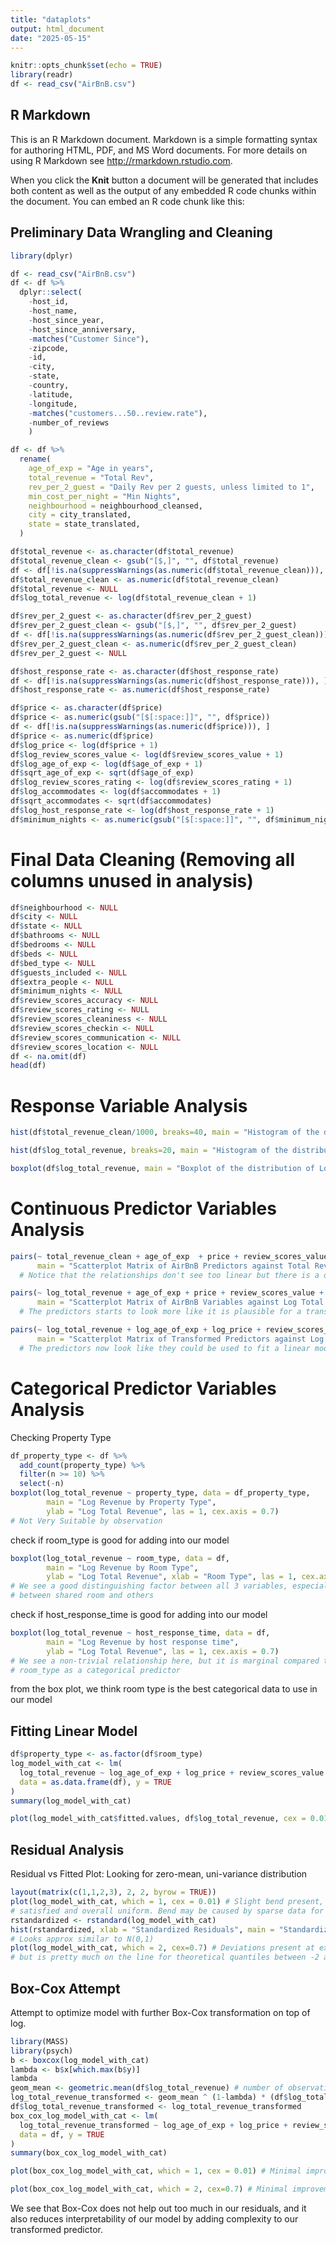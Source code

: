 ```yaml
---
title: "dataplots"
output: html_document
date: "2025-05-15"
---
```


```r
knitr::opts_chunk$set(echo = TRUE)
library(readr)
df <- read_csv("AirBnB.csv")
```

## R Markdown

This is an R Markdown document. Markdown is a simple formatting syntax for authoring HTML, PDF, and MS Word documents. For more details on using R Markdown see <http://rmarkdown.rstudio.com>.

When you click the **Knit** button a document will be generated that includes both content as well as the output of any embedded R code chunks within the document. You can embed an R code chunk like this:

## Preliminary Data Wrangling and Cleaning

```r
library(dplyr)

df <- read_csv("AirBnB.csv")
df <- df %>% 
  dplyr::select(
    -host_id,
    -host_name,
    -host_since_year,
    -host_since_anniversary,
    -matches("Customer Since"),
    -zipcode,
    -id, 
    -city,
    -state,
    -country,
    -latitude,
    -longitude,
    -matches("customers...50..review.rate"),
    -number_of_reviews
    )

df <- df %>%
  rename(
    age_of_exp = "Age in years",
    total_revenue = "Total Rev",
    rev_per_2_guest = "Daily Rev per 2 guests, unless limited to 1",
    min_cost_per_night = "Min Nights",
    neighbourhood = neighbourhood_cleansed,
    city = city_translated,
    state = state_translated,
  )

```

```r

df$total_revenue <- as.character(df$total_revenue)
df$total_revenue_clean <- gsub("[$,]", "", df$total_revenue)
df <- df[!is.na(suppressWarnings(as.numeric(df$total_revenue_clean))), ]
df$total_revenue_clean <- as.numeric(df$total_revenue_clean)
df$total_revenue <- NULL
df$log_total_revenue <- log(df$total_revenue_clean + 1)

df$rev_per_2_guest <- as.character(df$rev_per_2_guest)
df$rev_per_2_guest_clean <- gsub("[$,]", "", df$rev_per_2_guest)
df <- df[!is.na(suppressWarnings(as.numeric(df$rev_per_2_guest_clean))), ]
df$rev_per_2_guest_clean <- as.numeric(df$rev_per_2_guest_clean)
df$rev_per_2_guest <- NULL

df$host_response_rate <- as.character(df$host_response_rate)
df <- df[!is.na(suppressWarnings(as.numeric(df$host_response_rate))), ]
df$host_response_rate <- as.numeric(df$host_response_rate)

df$price <- as.character(df$price)
df$price <- as.numeric(gsub("[$[:space:]]", "", df$price))
df <- df[!is.na(suppressWarnings(as.numeric(df$price))), ]
df$price <- as.numeric(df$price)
df$log_price <- log(df$price + 1)
df$log_review_scores_value <- log(df$review_scores_value + 1)
df$log_age_of_exp <- log(df$age_of_exp + 1)
df$sqrt_age_of_exp <- sqrt(df$age_of_exp)
df$log_review_scores_rating <- log(df$review_scores_rating + 1)
df$log_accommodates <- log(df$accommodates + 1)
df$sqrt_accommodates <- sqrt(df$accommodates)
df$log_host_response_rate <- log(df$host_response_rate + 1)
df$minimum_nights <- as.numeric(gsub("[$[:space:]]", "", df$minimum_nights))
```

# Final Data Cleaning (Removing all columns unused in analysis)
```r
df$neighbourhood <- NULL
df$city <- NULL
df$state <- NULL
df$bathrooms <- NULL
df$bedrooms <- NULL
df$beds <- NULL
df$bed_type <- NULL
df$guests_included <- NULL
df$extra_people <- NULL
df$minimum_nights <- NULL
df$review_scores_accuracy <- NULL
df$review_scores_rating <- NULL
df$review_scores_cleaniness <- NULL
df$review_scores_checkin <- NULL
df$review_scores_communication <- NULL
df$review_scores_location <- NULL
df <- na.omit(df)
head(df)
```

# Response Variable Analysis
```r
hist(df$total_revenue_clean/1000, breaks=40, main = "Histogram of the distribution of Total Revenue", xlab = "Total Revenue ($1000)") # Not normally distributed, likely not good for linear regression unless undergoes transformation
```
```r
hist(df$log_total_revenue, breaks=20, main = "Histogram of the distribution of Log Total Revenue") # Looks more normally distributed, more fit for linear regression, thus we investigate log total revenue
```

```r
boxplot(df$log_total_revenue, main = "Boxplot of the distribution of Log Total Revenue", ylab = "Log Total Revenue") # helps better visualize distribution is less skewed
```

# Continuous Predictor Variables Analysis
```r
pairs(~ total_revenue_clean + age_of_exp  + price + review_scores_value + accommodates + host_response_rate, data = df, 
      main = "Scatterplot Matrix of AirBnB Predictors against Total Revenue", cex = 0.01) 
  # Notice that the relationships don't see too linear but there is a definite pattern. 

```

```r
pairs(~ log_total_revenue + age_of_exp + price + review_scores_value + accommodates + host_response_rate, data = df, 
      main = "Scatterplot Matrix of AirBnB Variables against Log Total Revenue", cex = 0.01)
  # The predictors starts to look more like it is plausible for a transformation to be in a linear model
```

```r
pairs(~ log_total_revenue + log_age_of_exp + log_price + review_scores_value + sqrt_accommodates + host_response_rate, data = df, 
      main = "Scatterplot Matrix of Transformed Predictors against Log Total Revenue", cex = 0.01)
  # The predictors now look like they could be used to fit a linear model
```

# Categorical Predictor Variables Analysis
Checking Property Type
```r
df_property_type <- df %>%
  add_count(property_type) %>%
  filter(n >= 10) %>%           
  select(-n)
boxplot(log_total_revenue ~ property_type, data = df_property_type,
        main = "Log Revenue by Property Type",
        ylab = "Log Total Revenue", las = 1, cex.axis = 0.7) 
# Not Very Suitable by observation
```

check if room_type is good for adding into our model
```r
boxplot(log_total_revenue ~ room_type, data = df,
        main = "Log Revenue by Room Type",
        ylab = "Log Total Revenue", xlab = "Room Type", las = 1, cex.axis = 0.7)
# We see a good distinguishing factor between all 3 variables, especially 
# between shared room and others
```
check if host_response_time is good for adding into our model
```r
boxplot(log_total_revenue ~ host_response_time, data = df,
        main = "Log Revenue by host response time",
        ylab = "Log Total Revenue", las = 1, cex.axis = 0.7)
# We see a non-trivial relationship here, but it is marginal compared to 
# room_type as a categorical predictor
```

from the box plot, we think room type is the best categorical data to use in our model 

## Fitting Linear Model
```r
df$property_type <- as.factor(df$room_type)
log_model_with_cat <- lm(
  log_total_revenue ~ log_age_of_exp + log_price + review_scores_value + sqrt_accommodates + host_response_rate + room_type, 
  data = as.data.frame(df), y = TRUE
)
summary(log_model_with_cat)
```

```r
plot(log_model_with_cat$fitted.values, df$log_total_revenue, cex = 0.01, abline(0,1, col="red"), main = "Fitted Log Total Revenue vs Actual Log Total Revenue", xlab = "Fitted Log Total Revenue", ylab = "Actual Log Total Revenue")
```

## Residual Analysis
Residual vs Fitted Plot: Looking for zero-mean, uni-variance distribution
```r
layout(matrix(c(1,1,2,3), 2, 2, byrow = TRUE))
plot(log_model_with_cat, which = 1, cex = 0.01) # Slight bend present, but zero mean 
# satisfied and overall uniform. Bend may be caused by sparse data for extreme values
rstandardized <- rstandard(log_model_with_cat)
hist(rstandardized, xlab = "Standardized Residuals", main = "Standardized Residual of Fitted Model")
# Looks approx similar to N(0,1)
plot(log_model_with_cat, which = 2, cex=0.7) # Deviations present at extreme values, 
# but is pretty much on the line for theoretical quantiles between -2 and 2. 
```

## Box-Cox Attempt

Attempt to optimize model with further Box-Cox transformation on top of log.
```r
library(MASS)
library(psych)
b <- boxcox(log_model_with_cat)
lambda <- b$x[which.max(b$y)]
lambda
geom_mean <- geometric.mean(df$log_total_revenue) # number of observations without NA
log_total_revenue_transformed <- geom_mean ^ (1-lambda) * (df$log_total_revenue^lambda - 1) / lambda
df$log_total_revenue_transformed <- log_total_revenue_transformed
box_cox_log_model_with_cat <- lm(
  log_total_revenue_transformed ~ log_age_of_exp + log_price + review_scores_value + sqrt_accommodates + host_response_rate + room_type, 
  data = df, y = TRUE
)
summary(box_cox_log_model_with_cat)
```

```r
plot(box_cox_log_model_with_cat, which = 1, cex = 0.01) # Minimal improvement observed
```
```r
plot(box_cox_log_model_with_cat, which = 2, cex=0.7) # Minimal improvement observed
```

We see that Box-Cox does not help out too much in our residuals, and it also reduces
interpretability of our model by adding complexity to our transformed predictor.









